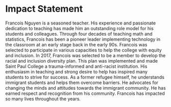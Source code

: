 # Impact Statement

Francois Nguyen is a seasoned teacher. His experience and passionate dedication to teaching has made him an outstanding role model for his students and colleagues. Through four decades of teaching math and statistics, Francois has been a pioneer leader implementing technology in the classroom at an early stage back in the early 90s. Francois was selected to participate in various capacities to help the college with equity and inclusion. In 2017, Francois was selected to be a member to develop the racial and inclusion diversity plan. This plan was implemented and made Saint Paul College a trauma-informed and anti-racist institution. His enthusiasm in teaching and strong desire to help has inspired many students to strive for success. As a former refugee himself, he understands immigrant students and helps them overcome barriers. He advocates for changing the minds and attitudes towards the immigrant community. He has earned respect and recognition from his community. Francois has impacted so many lives throughout the years.
